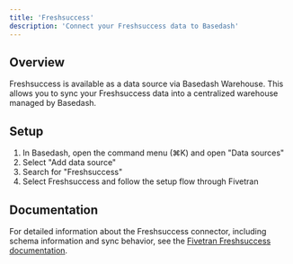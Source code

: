 ```yaml
---
title: 'Freshsuccess'
description: 'Connect your Freshsuccess data to Basedash'
---
```


## Overview

Freshsuccess is available as a data source via Basedash Warehouse. This allows you to sync your Freshsuccess data into a centralized warehouse managed by Basedash.

## Setup

1. In Basedash, open the command menu (⌘K) and open "Data sources"
2. Select "Add data source"
3. Search for "Freshsuccess"
4. Select Freshsuccess and follow the setup flow through Fivetran

## Documentation

For detailed information about the Freshsuccess connector, including schema information and sync behavior, see the [Fivetran Freshsuccess documentation](https://fivetran.com/docs/connectors/applications/freshsuccess).

